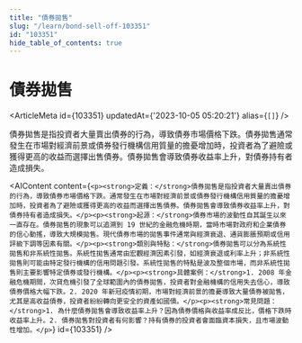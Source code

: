 ```yaml
---
title: "債券拋售"
slug: "/learn/bond-sell-off-103351"
id: "103351"
hide_table_of_contents: true
---
```



# 債券拋售

<ArticleMeta id={103351} updatedAt={'2023-10-05 05:20:21'} alias={`[]`} />
<div className='border-solid border-b border-t-0 my-4 border-[var(--ifm-color-gray-300)]' />

債券拋售是指投資者大量賣出債券的行為，導致債券市場價格下跌。債券拋售通常發生在市場對經濟前景或債券發行機構信用質量的擔憂增加時，投資者為了避險或獲得更高的收益而選擇出售債券。債券拋售會導致債券收益率上升，對債券持有者造成損失。

<AIContent content={`<p><strong>定義：</strong>債券拋售是指投資者大量賣出債券的行為，導致債券市場價格下跌。通常發生在市場對經濟前景或債券發行機構信用質量的擔憂增加時，投資者為了避險或獲得更高的收益而選擇出售債券。債券拋售會導致債券收益率上升，對債券持有者造成損失。</p><p><strong>起源：</strong>債券市場的波動性自其誕生以來一直存在。債券拋售的現象可以追溯到 19 世紀的金融危機時期，當時市場對政府和企業債券的信心動搖，導致大規模拋售。現代債券市場的拋售事件通常與經濟衰退、通貨膨脹預期或信用評級下調等因素有關。</p><p><strong>類別與特點：</strong>債券拋售可以分為系統性拋售和非系統性拋售。系統性拋售通常由宏觀經濟因素引發，如經濟衰退或利率上升；非系統性拋售則可能由特定發行機構的信用問題引發。系統性拋售的特點是波及整個市場，而非系統性拋售則主要影響特定債券或發行機構。</p><p><strong>具體案例：</strong>1. 2008 年金融危機期間，次貸危機引發了全球範圍內的債券拋售，投資者對金融機構的信用失去信心，導致債券價格大幅下跌。2. 2020 年新冠疫情初期，市場對經濟前景的擔憂導致大量債券被拋售，尤其是高收益債券，投資者紛紛轉向更安全的資產如國債。</p><p><strong>常見問題：</strong>1. 為什麼債券拋售會導致收益率上升？因為債券價格與收益率成反比，價格下跌時收益率上升。2. 債券拋售對投資者有何影響？持有債券的投資者會面臨資本損失，且市場波動性增加。</p>`} id={103351} />
